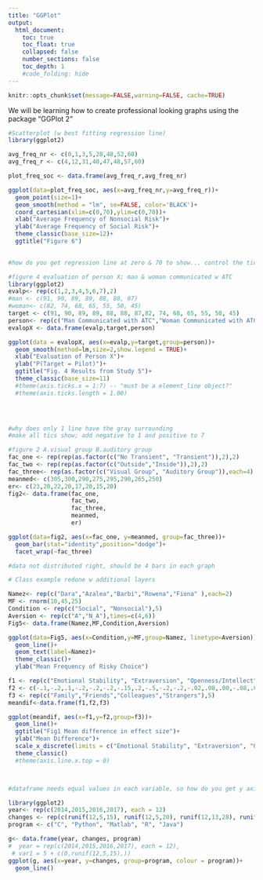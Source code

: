 ```yaml
---
title: "GGPlot"
output:
  html_document:
    toc: true
    toc_float: true
    collapsed: false
    number_sections: false
    toc_depth: 1
    #code_folding: hide
---
```


```r
knitr::opts_chunk$set(message=FALSE,warning=FALSE, cache=TRUE)
```

We will be learning how to create professional looking graphs using the package "GGPlot 2"


```r
#Scatterplot (w best fitting regression line)
library(ggplot2)

avg_freq_nr <- c(0,1,3,5,28,48,52,60)
avg_freq_r <- c(4,12,31,40,47,48,57,60)

plot_freq_soc <- data.frame(avg_freq_r,avg_freq_nr)

ggplot(data=plot_freq_soc, aes(x=avg_freq_nr,y=avg_freq_r))+
  geom_point(size=1)+
  geom_smooth(method = "lm", se=FALSE, color='BLACK')+
  coord_cartesian(xlim=c(0,70),ylim=c(0,70))+
  xlab("Average Frequency of Nonsocial Risk")+
  ylab("Average Frequency of Social Risk")+
  theme_classic(base_size=12)+
  ggtitle("Figure 6")
  

#how do you get regression line at zero & 70 to show... control the ticks?
```


```r
#figure 4 evaluation of person X; man & woman communicated w ATC
library(ggplot2)
evalp<- rep(c(1,2,3,4,5,6,7),2)
#man <- c(91, 90, 89, 89, 88, 88, 87)
#woman<- c(82, 74, 68, 65, 55, 50, 45)
target <- c(91, 90, 89, 89, 88, 88, 87,82, 74, 68, 65, 55, 50, 45)
person<- rep(c("Man Communicated with ATC","Woman Communicated with ATC"),times=c(7,7))
evalopX <- data.frame(evalp,target,person)

ggplot(data = evalopX, aes(x=evalp,y=target,group=person))+
  geom_smooth(method=lm,size=2,show.legend = TRUE)+
  xlab("Evaluation of Person X")+
  ylab("P(Target = Pilot)")+
  ggtitle("Fig. 4 Results from Study 5")+
  theme_classic(base_size=11)
  #theme(axis.ticks.x = 1:7) -- "must be a element_line object?"
  #theme(axis.ticks.length = 1.00)
  



#why does only 1 line have the gray surrounding 
#make all tics show; add negative to 1 and positive to 7 

```



```r
#figure 2 A.visual group B.auditory group
fac_one <- rep(rep(as.factor(c("No Transient", "Transient")),2),2)
fac_two <- rep(rep(as.factor(c("Outside","Inside")),2),2)
fac_three<- rep(as.factor(c("Visual Group", "Auditory Group")),each=4)
meanmed<- c(305,300,290,275,295,290,265,250)
er<- c(23,20,22,20,17,20,15,20)
fig2<- data.frame(fac_one,
                  fac_two,
                  fac_three,
                  meanmed,
                  er)

ggplot(data=fig2, aes(x=fac_one, y=meanmed, group=fac_three))+
  geom_bar(stat="identity",position="dodge")+
  facet_wrap(~fac_three)

#data not distributed right, should be 4 bars in each graph
```



```r
# Class example redone w additional layers

Namez<- rep(c("Dara","Azalea","Barbi","Rowena","Fiona" ),each=2)
MF <- rnorm(10,45,25)
Condition <- rep(c("Social", "Nonsocial"),5)
Aversion <- rep(c("A","N_A"),times=c(4,6))
Fig5<- data.frame(Namez,MF,Condition,Aversion)

ggplot(data=Fig5, aes(x=Condition,y=MF,group=Namez, linetype=Aversion))+ #parantheses matter,pay attention
  geom_line()+
  geom_text(label=Namez)+
  theme_classic()+
  ylab("Mean Frequency of Risky Choice")

```



```r
f1 <- rep(c("Emotional Stability", "Extraversion", "Openness/Intellect", "Agreeableness", "Conscientiousness"),4)
f2 <- c(-.1,-.2,.1,-.2,-.2,-.2,-.15,.2,-.5,-.2,-.2,-.02,.08,.00,-.08,.01,.25,.7,.4,.4)
f3 <- rep(c("Family","Friends","Colleagues","Strangers"),5)
meandif<-data.frame(f1,f2,f3)

ggplot(meandif, aes(x=f1,y=f2,group=f3))+
  geom_line()+
  ggtitle("Fig1 Mean difference in effect size")+
  ylab("Mean Difference")+
  scale_x_discrete(limits = c("Emotional Stability", "Extraversion", "Openness/Intellect","Agreeableness","Conscientiousness"))+
  theme_classic()
  #theme(axis.line.x.top = 0)



#dataframe needs equal values in each variable, so how do you get y axis to have all the categories once, not repeated
```



```r
library(ggplot2)
year<- rep(c(2014,2015,2016,2017), each = 12)
changes <- rep(c(runif(12,5,15), runif(12,5,20), runif(12,13,28), runif(12,20,30)), each = 5)
program <- c("C", "Python", "Matlab", "R", "Java")

g<- data.frame(year, changes, program)
#  year = rep(c(2014,2015,2016,2017), each = 12),
 # var1 = 5 + c(0,runif(12,5,15),))
ggplot(g, aes(x=year, y=changes, group=program, colour = program))+
  geom_line()







```




